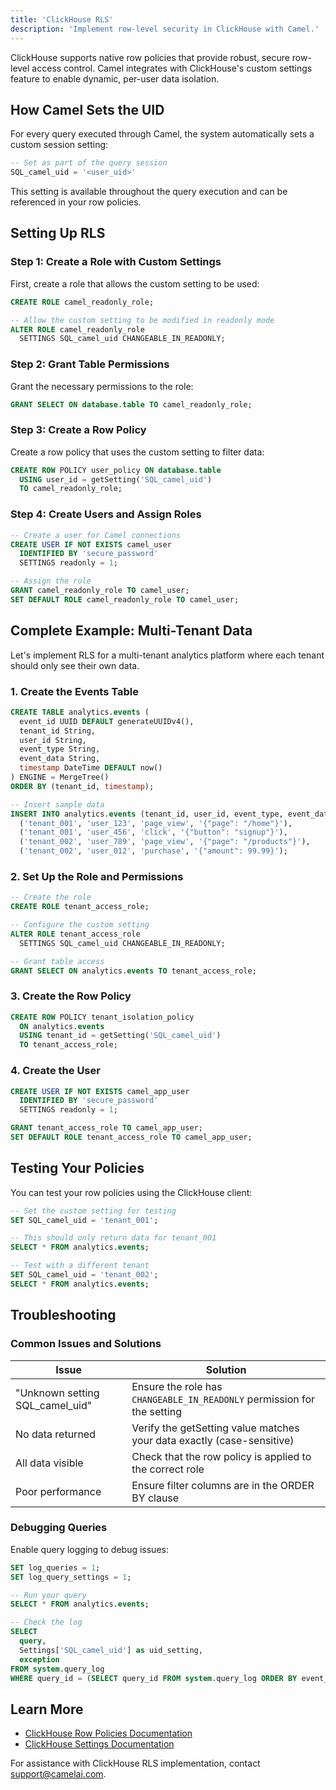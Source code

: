 ```yaml
---
title: 'ClickHouse RLS'
description: 'Implement row-level security in ClickHouse with Camel.'
---
```


ClickHouse supports native row policies that provide robust, secure row-level access control. Camel integrates with ClickHouse's custom settings feature to enable dynamic, per-user data isolation.

## How Camel Sets the UID

For every query executed through Camel, the system automatically sets a custom session setting:

```sql
-- Set as part of the query session
SQL_camel_uid = '<user_uid>'
```

This setting is available throughout the query execution and can be referenced in your row policies.

## Setting Up RLS

### Step 1: Create a Role with Custom Settings

First, create a role that allows the custom setting to be used:

```sql
CREATE ROLE camel_readonly_role;

-- Allow the custom setting to be modified in readonly mode
ALTER ROLE camel_readonly_role 
  SETTINGS SQL_camel_uid CHANGEABLE_IN_READONLY;
```

### Step 2: Grant Table Permissions

Grant the necessary permissions to the role:

```sql
GRANT SELECT ON database.table TO camel_readonly_role;
```

### Step 3: Create a Row Policy

Create a row policy that uses the custom setting to filter data:

```sql
CREATE ROW POLICY user_policy ON database.table
  USING user_id = getSetting('SQL_camel_uid')
  TO camel_readonly_role;
```

### Step 4: Create Users and Assign Roles

```sql
-- Create a user for Camel connections
CREATE USER IF NOT EXISTS camel_user 
  IDENTIFIED BY 'secure_password'
  SETTINGS readonly = 1;

-- Assign the role
GRANT camel_readonly_role TO camel_user;
SET DEFAULT ROLE camel_readonly_role TO camel_user;
```

## Complete Example: Multi-Tenant Data

Let's implement RLS for a multi-tenant analytics platform where each tenant should only see their own data.

### 1. Create the Events Table

```sql
CREATE TABLE analytics.events (
  event_id UUID DEFAULT generateUUIDv4(),
  tenant_id String,
  user_id String,
  event_type String,
  event_data String,
  timestamp DateTime DEFAULT now()
) ENGINE = MergeTree()
ORDER BY (tenant_id, timestamp);

-- Insert sample data
INSERT INTO analytics.events (tenant_id, user_id, event_type, event_data) VALUES
  ('tenant_001', 'user_123', 'page_view', '{"page": "/home"}'),
  ('tenant_001', 'user_456', 'click', '{"button": "signup"}'),
  ('tenant_002', 'user_789', 'page_view', '{"page": "/products"}'),
  ('tenant_002', 'user_012', 'purchase', '{"amount": 99.99}');
```

### 2. Set Up the Role and Permissions

```sql
-- Create the role
CREATE ROLE tenant_access_role;

-- Configure the custom setting
ALTER ROLE tenant_access_role 
  SETTINGS SQL_camel_uid CHANGEABLE_IN_READONLY;

-- Grant table access
GRANT SELECT ON analytics.events TO tenant_access_role;
```

### 3. Create the Row Policy

```sql
CREATE ROW POLICY tenant_isolation_policy 
  ON analytics.events
  USING tenant_id = getSetting('SQL_camel_uid')
  TO tenant_access_role;
```

### 4. Create the User

```sql
CREATE USER IF NOT EXISTS camel_app_user
  IDENTIFIED BY 'secure_password'
  SETTINGS readonly = 1;

GRANT tenant_access_role TO camel_app_user;
SET DEFAULT ROLE tenant_access_role TO camel_app_user;
```

## Testing Your Policies

You can test your row policies using the ClickHouse client:

```sql
-- Set the custom setting for testing
SET SQL_camel_uid = 'tenant_001';

-- This should only return data for tenant_001
SELECT * FROM analytics.events;

-- Test with a different tenant
SET SQL_camel_uid = 'tenant_002';
SELECT * FROM analytics.events;
```

## Troubleshooting

### Common Issues and Solutions

| Issue | Solution |
|-------|----------|
| "Unknown setting SQL_camel_uid" | Ensure the role has `CHANGEABLE_IN_READONLY` permission for the setting |
| No data returned | Verify the getSetting value matches your data exactly (case-sensitive) |
| All data visible | Check that the row policy is applied to the correct role |
| Poor performance | Ensure filter columns are in the ORDER BY clause |

### Debugging Queries

Enable query logging to debug issues:

```sql
SET log_queries = 1;
SET log_query_settings = 1;

-- Run your query
SELECT * FROM analytics.events;

-- Check the log
SELECT 
  query,
  Settings['SQL_camel_uid'] as uid_setting,
  exception
FROM system.query_log
WHERE query_id = (SELECT query_id FROM system.query_log ORDER BY event_time DESC LIMIT 1);
```

## Learn More

- [ClickHouse Row Policies Documentation](https://clickhouse.com/docs/en/operations/access-rights#row-policy-management)
- [ClickHouse Settings Documentation](https://clickhouse.com/docs/en/operations/settings/settings/)

For assistance with ClickHouse RLS implementation, contact support@camelai.com.